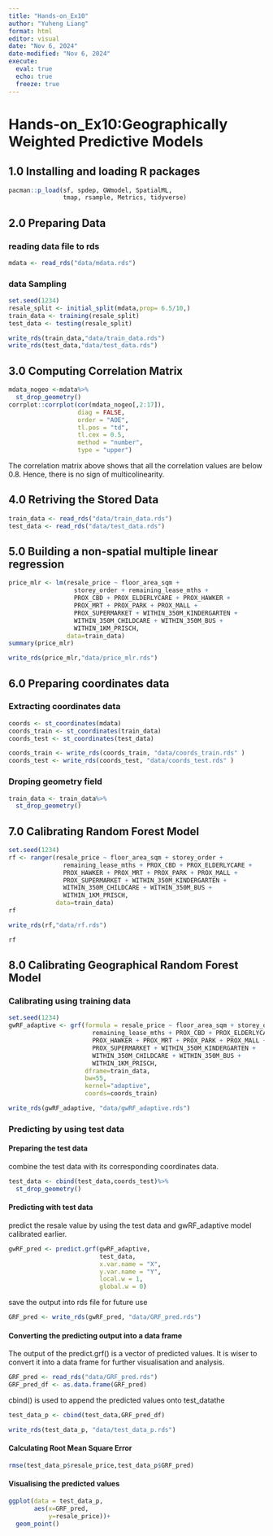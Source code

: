 ```yaml
---
title: "Hands-on_Ex10"
author: "Yuheng Liang"
format: html
editor: visual
date: "Nov 6, 2024"
date-modified: "Nov 6, 2024"
execute: 
  eval: true
  echo: true
  freeze: true
---
```


# Hands-on_Ex10:Geographically Weighted Predictive Models

## 1.0 Installing and loading R packages

```r
pacman::p_load(sf, spdep, GWmodel, SpatialML, 
               tmap, rsample, Metrics, tidyverse)
```

## 2.0 Preparing Data

### reading data file to rds

```R
mdata <- read_rds("data/mdata.rds")
```

### data Sampling

```R
set.seed(1234)
resale_split <- initial_split(mdata,prop= 6.5/10,)
train_data <- training(resale_split)
test_data <- testing(resale_split)
```

```r
write_rds(train_data,"data/train_data.rds")
write_rds(test_data,"data/test_data.rds")
```

## 3.0 Computing Correlation Matrix

```r
mdata_nogeo <-mdata%>%
  st_drop_geometry()
corrplot::corrplot(cor(mdata_nogeo[,2:17]),
                   diag = FALSE,
                   order = "AOE",
                   tl.pos = "td",
                   tl.cex = 0.5,
                   method = "number",
                   type = "upper")
```

The correlation matrix above shows that all the correlation values are below 0.8. Hence, there is no sign of multicolinearity.

## 4.0 Retriving the Stored Data

```r
train_data <- read_rds("data/train_data.rds")
test_data <- read_rds("data/test_data.rds")
```

## 5.0 Building a non-spatial multiple linear regression

```r
price_mlr <- lm(resale_price ~ floor_area_sqm +
                  storey_order + remaining_lease_mths +
                  PROX_CBD + PROX_ELDERLYCARE + PROX_HAWKER +
                  PROX_MRT + PROX_PARK + PROX_MALL + 
                  PROX_SUPERMARKET + WITHIN_350M_KINDERGARTEN +
                  WITHIN_350M_CHILDCARE + WITHIN_350M_BUS +
                  WITHIN_1KM_PRISCH,
                data=train_data)
summary(price_mlr)
```

```r
write_rds(price_mlr,"data/price_mlr.rds")
```

## 6.0 Preparing coordinates data

### Extracting coordinates data

```r
coords <- st_coordinates(mdata)
coords_train <- st_coordinates(train_data)
coords_test <- st_coordinates(test_data)
```

```R
coords_train <- write_rds(coords_train, "data/coords_train.rds" )
coords_test <- write_rds(coords_test, "data/coords_test.rds" )
```

### Droping geometry field

```r
train_data <- train_data%>%
  st_drop_geometry()
```

## 7.0 Calibrating Random Forest Model

```r
set.seed(1234)
rf <- ranger(resale_price ~ floor_area_sqm + storey_order + 
               remaining_lease_mths + PROX_CBD + PROX_ELDERLYCARE + 
               PROX_HAWKER + PROX_MRT + PROX_PARK + PROX_MALL + 
               PROX_SUPERMARKET + WITHIN_350M_KINDERGARTEN +
               WITHIN_350M_CHILDCARE + WITHIN_350M_BUS + 
               WITHIN_1KM_PRISCH,
             data=train_data)
rf
```

```R
write_rds(rf,"data/rf.rds")
```

```r
rf
```

## 8.0 Calibrating Geographical Random Forest Model

### Calibrating using training data

```r
set.seed(1234)
gwRF_adaptive <- grf(formula = resale_price ~ floor_area_sqm + storey_order +
                       remaining_lease_mths + PROX_CBD + PROX_ELDERLYCARE +
                       PROX_HAWKER + PROX_MRT + PROX_PARK + PROX_MALL +
                       PROX_SUPERMARKET + WITHIN_350M_KINDERGARTEN +
                       WITHIN_350M_CHILDCARE + WITHIN_350M_BUS +
                       WITHIN_1KM_PRISCH,
                     dframe=train_data, 
                     bw=55,
                     kernel="adaptive",
                     coords=coords_train)
```

```r
write_rds(gwRF_adaptive, "data/gwRF_adaptive.rds")
```

### Predicting by using test data

#### Preparing the test data

combine the test data with its corresponding coordinates data.

```r
test_data <- cbind(test_data,coords_test)%>%
  st_drop_geometry()
```

#### Predicting with test data

predict the resale value by using the test data and gwRF_adaptive model calibrated earlier.

```r
gwRF_pred <- predict.grf(gwRF_adaptive,
                         test_data,
                         x.var.name = "X",
                         y.var.name = "Y",
                         local.w = 1,
                         global.w = 0)
```

save the output into rds file for future use

```r
GRF_pred <- write_rds(gwRF_pred, "data/GRF_pred.rds")
```

#### Converting the predicting output into a data frame

The output of the predict.grf() is a vector of predicted values. It is wiser to convert it into a data frame for further visualisation and analysis.

```R
GRF_pred <- read_rds("data/GRF_pred.rds")
GRF_pred_df <- as.data.frame(GRF_pred)
```

cbind() is used to append the predicted values onto test_datathe

```r
test_data_p <- cbind(test_data,GRF_pred_df)
```

```r
write_rds(test_data_p, "data/test_data_p.rds")
```

#### Calculating Root Mean Square Error

```r
rmse(test_data_p$resale_price,test_data_p$GRF_pred)
```

#### Visualising the predicted values

```r
ggplot(data = test_data_p,
       aes(x=GRF_pred,
           y=resale_price))+
  geom_point()
```
